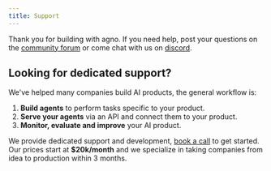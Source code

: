 ```yaml
---
title: Support
---
```


Thank you for building with agno. If you need help, post your questions on the [community forum](https://community.phidata.com) or come chat with us on [discord](https://discord.gg/phidata).

## Looking for dedicated support?

We've helped many companies build AI products, the general workflow is:

1. **Build agents** to perform tasks specific to your product.
2. **Serve your agents** via an API and connect them to your product.
3. **Monitor, evaluate and improve** your AI product.

We provide dedicated support and development, [book a call](https://cal.com/phidata/intro) to get started. Our prices start at **$20k/month** and we specialize in taking companies from idea to production within 3 months.
